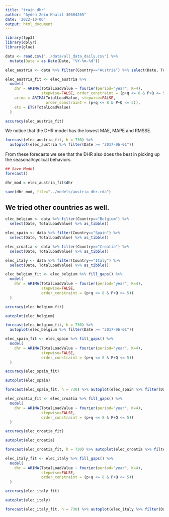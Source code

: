 ```yaml
---
title: "train_dhr"
author: "Ayden Zein Khalil 30604265"
date: '2022-10-06'
output: html_document
---
```



```r
library(fpp3)
library(dplyr)
library(glue)
```

```r
data <- read.csv("../data/all_data_daily.csv") %>% 
  mutate(Date = as.Date(Date, "%Y-%m-%d"))
``` 


```r
elec_austria <- data %>% filter(Country=="Austria") %>% select(Date, TotalLoadValue) %>% as_tsibble()
```


```r
elec_austria_fit <- elec_austria %>%
  model(
    dhr = ARIMA(TotalLoadValue ~ fourier(period="year", K=4), 
                stepwise=FALSE, order_constraint = (p+q <= 8 & P+Q <= 5)),
    arima = ARIMA(TotalLoadValue, stepwise=FALSE, 
                  order_constraint = (p+q <= 8 & P+Q <= 5)),
    ets = ETS(TotalLoadValue)
  )

accuracy(elec_austria_fit)

```

We notice that the DHR model has the lowest MAE, MAPE and RMSSE. 


```r
forecast(elec_austria_fit, h = 730) %>% 
  autoplot(elec_austria %>% filter(Date >= "2017-06-01"))
```

From these forecasts we see that the DHR also does the best in picking up 
the seasonal/cyclical behaviors.


```r
## Save Model
forecast()

dhr_mod = elec_austria_fit$dhr

save(dhr_mod, file="../models/austria_dhr.rda")
```



## We tried other countries as well.

```r
elec_belgium <- data %>% filter(Country=="Belgium") %>% 
  select(Date, TotalLoadValue) %>% as_tibble()

elec_spain <- data %>% filter(Country=="Spain") %>% 
  select(Date, TotalLoadValue) %>% as_tibble()

elec_croatia <- data %>% filter(Country=="Croatia") %>% 
  select(Date, TotalLoadValue) %>% as_tibble()

elec_italy <- data %>% filter(Country=="Italy") %>% 
  select(Date, TotalLoadValue) %>% as_tibble()
```


```r
elec_belgium_fit <- elec_belgium %>% fill_gaps() %>%
  model(
    dhr = ARIMA(TotalLoadValue ~ fourier(period="year", K=4), 
                stepwise=FALSE,
                order_constraint = (p+q <= 8 & P+Q <= 5))
  )

accuracy(elec_belgium_fit)

autoplot(elec_belgium)

forecast(elec_belgium_fit, h = 730) %>% 
  autoplot(elec_belgium %>% filter(Date >= "2017-06-01"))
```

```r
elec_spain_fit <- elec_spain %>% fill_gaps() %>%
  model(
    dhr = ARIMA(TotalLoadValue ~ fourier(period="year", K=4), 
                stepwise=FALSE,
                order_constraint = (p+q <= 8 & P+Q <= 5))
  )

accuracy(elec_spain_fit)

autoplot(elec_spain)

forecast(elec_spain_fit, h = 730) %>% autoplot(elec_spain %>% filter(Date >= "2017-06-01"))
```


```r
elec_croatia_fit <- elec_croatia %>% fill_gaps() %>%
  model(
    dhr = ARIMA(TotalLoadValue ~ fourier(period="year", K=4), 
                stepwise=FALSE,
                order_constraint = (p+q <= 8 & P+Q <= 5))
  )

accuracy(elec_croatia_fit)

autoplot(elec_croatia)

forecast(elec_croatia_fit, h = 730) %>% autoplot(elec_croatia %>% filter(Date >= "2017-06-01"))
```


```r
elec_italy_fit <- elec_italy %>% fill_gaps() %>%
  model(
    dhr = ARIMA(TotalLoadValue ~ fourier(period="year", K=4), 
                stepwise=FALSE,
                order_constraint = (p+q <= 8 & P+Q <= 5))
  )

accuracy(elec_italy_fit)

autoplot(elec_italy)

forecast(elec_italy_fit, h = 730) %>% autoplot(elec_italy %>% filter(Date >= "2017-06-01"))
```